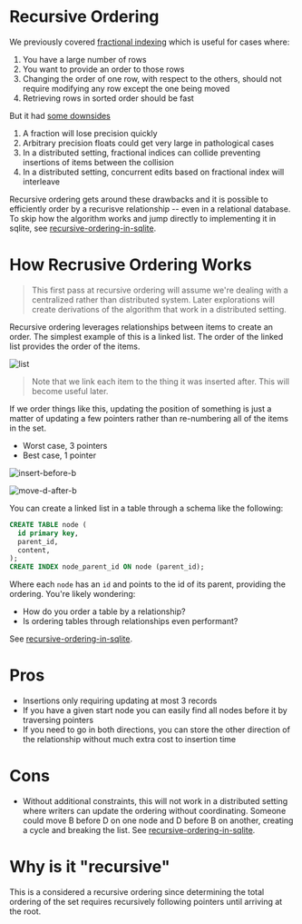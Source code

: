 # Recursive Ordering

We previously covered [fractional indexing](./fractional-indexing) which is useful for cases where:
1. You have a large number of rows
2. You want to provide an order to those rows
3. Changing the order of one row, with respect to the others, should not require modifying any row except the one being moved
4. Retrieving rows in sorted order should be fast

But it had [some downsides](./fractional-indexing#fractional-indexing---gotchas)
1. A fraction will lose precision quickly
2. Arbitrary precision floats could get very large in pathological cases
3. In a distributed setting, fractional indices can collide preventing insertions of items between the collision
4. In a distributed setting, concurrent edits based on fractional index will interleave

Recursive ordering gets around these drawbacks and it is possible to efficiently order by a recurisve relationship -- even in a relational database. To skip how the algorithm works and jump directly to implementing it in sqlite, see [recursive-ordering-in-sqlite](./recursive-ordering-in-sqlite).

# How Recrusive Ordering Works

> This first pass at recursive ordering will assume we're dealing with a centralized rather than distributed system. Later explorations will create derivations of the algorithm that work in a distributed setting.

Recursive ordering leverages relationships between items to create an order. The simplest example of this is a linked list. The order of the linked list provides the order of the items.

![list](/blog/recursive-ordering/list.png)

> Note that we link each item to the thing it was inserted after. This will become useful later.

If we order things like this, updating the position of something is just a matter of updating a few pointers rather than re-numbering all of the items in the set.
- Worst case, 3 pointers
- Best case, 1 pointer

![insert-before-b](/blog/recursive-ordering/insert-before-b.png)

![move-d-after-b](/blog/recursive-ordering/move-d-after-b.png)

You can create a linked list in a table through a schema like the following:

```sql
CREATE TABLE node (
  id primary key,
  parent_id,
  content,
);
CREATE INDEX node_parent_id ON node (parent_id);
```

Where each `node` has an `id` and points to the id of its parent, providing the ordering. You're likely wondering:

- How do you order a table by a relationship?
- Is ordering tables through relationships even performant?

See [recursive-ordering-in-sqlite](./recursive-ordering-in-sqlite).

# Pros

- Insertions only requiring updating at most 3 records
- If you have a given start node you can easily find all nodes before it by traversing pointers
- If you need to go in both directions, you can store the other direction of the relationship without much extra cost to insertion time

# Cons

- Without additional constraints, this will not work in a distributed setting where writers can update the ordering without coordinating. Someone could move B before D on one node and D before B on another, creating a cycle and breaking the list. See [recursive-ordering-in-sqlite](./recursive-ordering-in-sqlite).

# Why is it "recursive"

This is a considered a recursive ordering since determining the total ordering of the set requires recursively following pointers until arriving at the root.